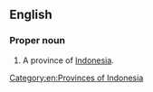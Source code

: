 ==English==
{{wikipedia}}

===Proper noun===
{{en-proper noun|head=[[east|East]] [[Java]]}}

# A province of [[Indonesia]].

[[Category:en:Provinces of Indonesia]]